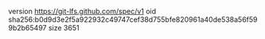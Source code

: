 version https://git-lfs.github.com/spec/v1
oid sha256:b0d9d3e2f5a922932c49747cef38d755bfe820961a40de538a56f599b2b65497
size 3651
